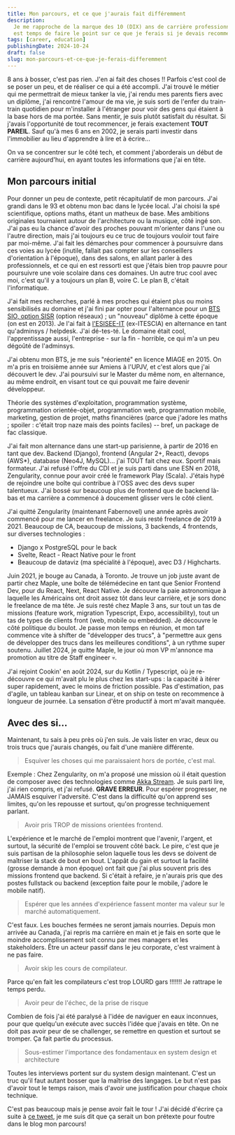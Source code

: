 ```yaml
---
title: Mon parcours, et ce que j'aurais fait différemment
description:
  Je me rapproche de la marque des 10 (DIX) ans de carrière professionnelle. Il
  est temps de faire le point sur ce que je ferais si je devais recommencer.
tags: [career, education]
publishingDate: 2024-10-24
draft: false
slug: mon-parcours-et-ce-que-je-ferais-differemment
---
```


8 ans à bosser, c'est pas rien. J'en ai fait des choses !! Parfois c'est cool de
se poser un peu, et de réaliser ce qui a été accompli. J'ai trouvé le métier qui
me permettrait de mieux tanker la vie, j'ai rendu mes parents fiers avec un
diplôme, j'ai rencontré l'amour de ma vie, je suis sorti de l'enfer du
train-train quotidien pour m'installer à l'étranger pour voir des gens qui
étaient à la base hors de ma portée. Sans mentir, je suis plutôt satisfait du
résultat. Si j'avais l'opportunité de tout recommencer, je ferais exactement
**TOUT PAREIL**. Sauf qu'à mes 6 ans en 2002, je serais parti investir dans
l'immobilier au lieu d'apprendre à lire et à écrire...

On va se concentrer sur le côté tech, et comment j'aborderais un début de
carrière aujourd'hui, en ayant toutes les informations que j'ai en tête.

## Mon parcours initial

Pour donner un peu de contexte, petit récapitulatif de mon parcours. J'ai grandi
dans le 93 et obtenu mon bac dans le lycée local. J'ai choisi la spé
scientifique, options maths, étant un matheux de base. Mes ambitions originales
tournaient autour de l'architecture ou la musique, côté ingé son. J'ai pas eu la
chance d'avoir des proches pouvant m'orienter dans l'une ou l'autre direction,
mais j'ai toujours eu ce truc de toujours vouloir tout faire par moi-même. J'ai
fait les démarches pour commencer à poursuivre dans ces voies au lycée (inutile,
fallait pas compter sur les conseillers d'orientation à l'époque), dans des
salons, en allant parler à des professionnels, et ce qui en est ressorti est que
j'étais bien trop pauvre pour poursuivre une voie scolaire dans ces domaines. Un
autre truc cool avec moi, c'est qu'il y a toujours un plan B, voire C. Le plan
B, c'était l'informatique.

J'ai fait mes recherches, parlé à mes proches qui étaient plus ou moins
sensibilisés au domaine et j'ai fini par opter pour l'alternance pour un
[BTS SIO, option SISR](https://www.letudiant.fr/etudes/bts/bts-sio-services-informatiques-aux-organisations.html)
(option réseaux) ; un "nouveau" diplôme à cette époque (on est en 2013). Je l'ai
fait à [l'ESISEE-IT](https://www.esiee-it.fr/fr) (ex-ITESCIA) en alternance en
tant qu'adminsys / helpdesk. J'ai dé-tes-té. Le domaine était cool,
l'apprentissage aussi, l'entreprise - sur la fin - horrible, ce qui m'a un peu
dégoûté de l'adminsys.

J'ai obtenu mon BTS, je me suis "réorienté" en licence MIAGE en 2015. On m'a
pris en troisième année sur Amiens à l'UPJV, et c'est alors que j'ai découvert
le dev. J'ai poursuivi sur le Master du même nom, en alternance, au même
endroit, en visant tout ce qui pouvait me faire devenir développeur.

Théorie des systèmes d'exploitation, programmation système, programmation
orientée-objet, programmation web, programmation mobile, marketing, gestion de
projet, maths financières (parce que j'adore les maths ; spoiler : c'était trop
naze mais des points faciles) -- bref, un package de fac classique.

J'ai fait mon alternance dans une start-up parisienne, à partir de 2016 en tant
que dev. Backend (Django), frontend (Angular 2+, React), devops (AWS\*),
database (Neo4J, MySQL)... j'ai TOUT fait chez eux. Sportif mais formateur. J'ai
refusé l'offre du CDI et je suis parti dans une ESN en 2018, Zengularity, connue
pour avoir créé le framework Play (Scala). J'étais hypé de rejoindre une boîte
qui contribue à l'OSS avec des devs super talentueux. J'ai bossé sur beaucoup
plus de frontend que de backend là-bas et ma carrière a commencé à doucement
glisser vers le côté client.

J'ai quitté Zengularity (maintenant Fabernovel) une année après avoir commencé
pour me lancer en freelance. Je suis resté freelance de 2019 à 2021. Beaucoup de
CA, beaucoup de missions, 3 backends, 4 frontends, sur diverses technologies :

- Django x PostgreSQL pour le back
- Svelte, React - React Native pour le front
- Beaucoup de dataviz (ma spécialité à l'époque), avec D3 / Highcharts.

Juin 2021, je bouge au Canada, à Toronto. Je trouve un job juste avant de partir
chez Maple, une boîte de télémédecine en tant que Senior Frontend Dev, pour du
React, Next, React Native. Je découvre la paie astronomique à laquelle les
Américains ont droit assez tôt dans leur carrière, et je sors donc le freelance
de ma tête. Je suis resté chez Maple 3 ans, sur tout un tas de missions (feature
work, migration Typescript, Expo, accessibility), tout un tas de types de
clients front (web, mobile ou embedded). Je découvre le côté politique du
boulot. Je passe mon temps en réunion, et mon taf commence vite à shifter de
"développer des trucs", à "permettre aux gens de développer des trucs dans les
meilleures conditions", à un rythme super soutenu. Juillet 2024, je quitte
Maple, le jour où mon VP m'annonce ma promotion au titre de Staff engineer 💀.

J'ai rejoint Cookin' en août 2024, sur du Kotlin / Typescript, où je re-découvre
ce qui m'avait plu le plus chez les start-ups : la capacité à itérer super
rapidement, avec le moins de friction possible. Pas d'estimation, pas d'agile,
un tableau kanban sur Linear, et on ship on teste on recommence à longueur de
journée. La sensation d'être productif à mort m'avait manquée.

## Avec des si...

Maintenant, tu sais à peu près où j'en suis. Je vais lister en vrac, deux ou
trois trucs que j'aurais changés, ou fait d'une manière différente.

> Esquiver les choses qui me paraissaient hors de portée, c'est mal.

Exemple : Chez Zengularity, on m'a proposé une mission où il était question de
composer avec des technologies comme
[Akka Stream](https://doc.akka.io/docs/akka/current/stream/index.html). Je suis
parti lire, j'ai rien compris, et j'ai refusé. **GRAVE ERREUR**. Pour espérer
progresser, ne JAMAIS esquiver l'adversité. C'est dans la difficulté qu'on
apprend ses limites, qu'on les repousse et surtout, qu'on progresse
techniquement parlant.

> Avoir pris TROP de missions orientées frontend.

L'expérience et le marché de l'emploi montrent que l'avenir, l'argent, et
surtout, la sécurité de l'emploi se trouvent côté back. Le pire, c'est que je
suis partisan de la philosophie selon laquelle tous les devs se doivent de
maîtriser la stack de bout en bout. L'appât du gain et surtout la facilité
(grosse demande à mon époque) ont fait que j'ai plus souvent pris des missions
frontend que backend. Si c'était à refaire, je n'aurais pris que des postes
fullstack ou backend (exception faite pour le mobile, j'adore le mobile natif).

> Espérer que les années d'expérience fassent monter ma valeur sur le marché
> automatiquement.

C'est faux. Les bouches fermées ne seront jamais nourries. Depuis mon arrivée au
Canada, j'ai repris ma carrière en main et je fais en sorte que le moindre
accomplissement soit connu par mes managers et les stakeholders. Être un acteur
passif dans le jeu corporate, c'est vraiment à ne pas faire.

> Avoir skip les cours de compilateur.

Parce qu'en fait les compilateurs c'est trop LOURD gars !!!!!!! Je rattrape le
temps perdu.

> Avoir peur de l'échec, de la prise de risque

Combien de fois j'ai été paralysé à l'idée de naviguer en eaux inconnues, pour
que quelqu'un exécute avec succès l'idée que j'avais en tête. On ne doit pas
avoir peur de se challenger, se remettre en question et surtout se tromper. Ça
fait partie du processus.

> Sous-estimer l'importance des fondamentaux en system design et architecture

Toutes les interviews portent sur du system design maintenant. C'est un truc
qu'il faut autant bosser que la maîtrise des langages. Le but n'est pas d'avoir
tout le temps raison, mais d'avoir une justification pour chaque choix
technique.

C'est pas beaucoup mais je pense avoir fait le tour ! J'ai décidé d'écrire ça
suite à [ce tweet](https://x.com/LLCoolChris_/status/1849519289864241339), je me
suis dit que ça serait un bon prétexte pour foutre dans le blog mon parcours!
